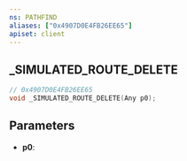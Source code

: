 ```yaml
---
ns: PATHFIND
aliases: ["0x4907D0E4FB26EE65"]
apiset: client
---
```

## _SIMULATED_ROUTE_DELETE

```c
// 0x4907D0E4FB26EE65
void _SIMULATED_ROUTE_DELETE(Any p0);
```


## Parameters
* **p0**: